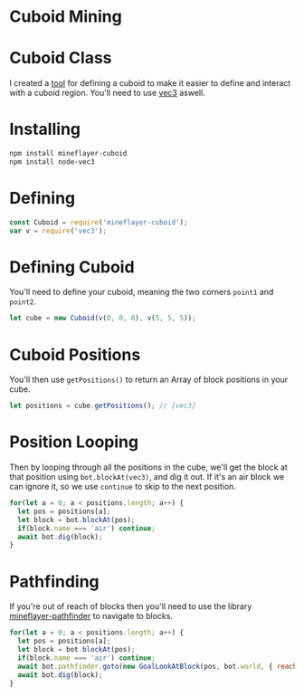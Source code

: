 # Cuboid Mining

# Cuboid Class
I created a [tool](https://github.com/Pix3lPirat3/mineflayer-cuboid) for defining a cuboid to make it easier to define and interact with a cuboid region. You'll need to use [vec3](https://github.com/PrismarineJS/node-vec3) aswell.

# Installing
```bash copy
npm install mineflayer-cuboid
npm install node-vec3
```

# Defining
```js copy
const Cuboid = require('mineflayer-cuboid');
var v = require('vec3');
```

# Defining Cuboid
You'll need to define your cuboid, meaning the two corners `point1` and `point2`.
```js copy
let cube = new Cuboid(v(0, 0, 0), v(5, 5, 5));
```

# Cuboid Positions
You'll then use `getPositions()` to return an Array of block positions in your cube.
```js copy
let positions = cube.getPositions(); // [vec3]
```

# Position Looping
Then by looping through all the positions in the cube, we'll get the block at that position using `bot.blockAt(vec3)`, and dig it out. If it's an air block we can ignore it, so we use `continue` to skip to the next position.
```js copy
for(let a = 0; a < positions.length; a++) {
  let pos = positions[a];
  let block = bot.blockAt(pos);
  if(block.name === 'air') continue;
  await bot.dig(block);
}
```

# Pathfinding
If you're out of reach of blocks then you'll need to use the library [mineflayer-pathfinder](https://github.com/PrismarineJS/mineflayer-pathfinder) to navigate to blocks.

```js copy
for(let a = 0; a < positions.length; a++) {
  let pos = positions[a];
  let block = bot.blockAt(pos);
  if(block.name === 'air') continue;
  await bot.pathfinder.goto(new GoalLookAtBlock(pos, bot.world, { reach: 4.5 }))
  await bot.dig(block);
}
```